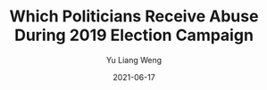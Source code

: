 ---
type: visualisation
author: ["Yu Liang Weng"]
title: "Which Politicians Receive Abuse During 2019 Election Campaign"
thumbnail: thumb.jpg
description: A shiny app built around the spreadsheets contain aggregate statistics for abusive language found in tweets to UK politicians in 2019.
date: "2021-06-17"
template:
featured: false
isPublished: false
---